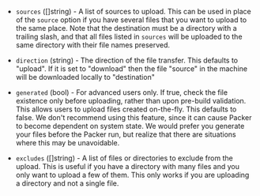 <!-- Code generated from the comments of the Config struct in provisioner/file/provisioner.go; DO NOT EDIT MANUALLY -->

- `sources` ([]string) - A list of sources to upload. This can be used in place of the `source`
  option if you have several files that you want to upload to the same
  place. Note that the destination must be a directory with a trailing
  slash, and that all files listed in `sources` will be uploaded to the
  same directory with their file names preserved.

- `direction` (string) - The direction of the file transfer. This defaults to "upload". If it is
  set to "download" then the file "source" in the machine will be
  downloaded locally to "destination"

- `generated` (bool) - For advanced users only. If true, check the file existence only before
  uploading, rather than upon pre-build validation. This allows users to
  upload files created on-the-fly. This defaults to false. We
  don't recommend using this feature, since it can cause Packer to become
  dependent on system state. We would prefer you generate your files before
  the Packer run, but realize that there are situations where this may be
  unavoidable.

- `excludes` ([]string) - A list of files or directories to exclude from the upload. This is
  useful if you have a directory with many files and you only want to
  upload a few of them. This only works if you are uploading a directory
  and not a single file.

<!-- End of code generated from the comments of the Config struct in provisioner/file/provisioner.go; -->
